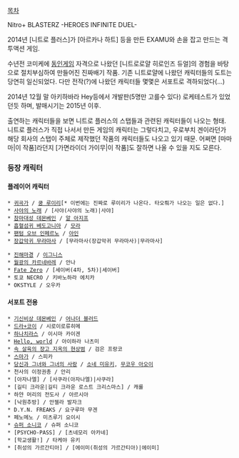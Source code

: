 [[목차]]

Nitro+ BLASTERZ -HEROES INFINITE DUEL-

2014년 [니트로 플러스]가 [아르카나 하트] 등을 만든 EXAMU와 손을 잡고 만드는 격투액션 게임.

수년전 코미케에 [[동인게임]] 자격으로 나왔던 [니트로로얄 히로인즈 듀얼]의 경험을 바탕으로 절치부심하여 만들어진 진짜배기 작품. 기존 니트로얄에 나왔던 캐릭터들의 도트는 당연히 일신되었다. 다만 전작(?)에 나왔던 캐릭터들 몇몇은 서포트로 격하되었다(...) 

2014년 12월 말 아키하바라 Hey등에서 개발판(5명만 고를수 있다) 로케테스트가 있었던듯 하며, 발매시기는 2015년 이후.

출연하는 캐릭터들을 보면 니트로 플러스의 스탭들과 관련된 캐릭터들이 나오는 형태. 니트로 플러스가 직접 나서서 만든 게임의 캐릭터는 그렇다치고, 우로부치 겐이라던가 해당 회사의 스탭이 주체로 제작했던 작품의 캐릭터들도 나오고 있기 때문. 어쩌면 [마마마|이 작품]라던지 [가면라이더 가이무|이 작품]도 잘하면 나올 수 있을 지도 모른다.

=== 등장 캐릭터 === 
==== 플레이어 캐릭터 ====
 * [[귀곡가]] / [[쿵 루이리]][* 이번에는 진짜로 루이리가 나온다. 타오뤄가 나오는 일은 없다.]
 * [[사야의 노래]] / [사야(사야의 노래)|사야]
 * [[참마대성 데몬베인]] / [[알 아지프]]
 * [[흡혈섬귀 베도고니아]] / [[모라]]
 * [[팬텀 오브 인페르노]] / [[아인]]
 * [[장갑악귀 무라마사]] / [무라마사(장갑악귀 무라마사)|무라마사]

 * [[진해마경]] / [[이그니스]]
 * [[월광의 카르네바레]] / 안나
 * [[Fate Zero]] / [세이버(4차, 5차)|세이버]
 * 토쿄 NECRO / 키바노하라 에치카
 * OKSTYLE / 오우카

==== 서포트 전용 ====
 * [[기신비상 데몬베인]] / [[어나더 블러드]]
 * [[드라+코이]] / 시로이로류히메
 * [[하나치라스]] / 이시마 카이겐
 * [[Hello, world]] / 아이하라 나츠미
 * [[속 살육의 쟝고 지옥의 현상범]] / 검은 프랑코
 * [[스마가]] / 스피카
 * [[당신과 그녀와 그녀의 사랑]] / [[소네 미유키]], [[무코우 아오이]]
 * 천사의 이정권총 / 안리
 * [아자나엘] / [사쿠라(아자나엘)|사쿠라]
 * [길티 크라운|길티 크라운 로스트 크리스마스] / 캐롤 
 * 하얀 머리의 전도사 / 아르시아
 * [낙원추방] / 안젤라 발자크
 * D.Y.N. FREAKS / 요구루마 무겐
 * 페노메노 / 미츠루기 요이시
 * [[슈퍼 소니코]] / 슈퍼 소니코
 * [PSYCHO-PASS] / [츠네모리 아카네]
 * [학교생활!] / 타케야 유키
 * [취성의 가르간티아] / [에이미(취성의 가르간티아)|에이미]
